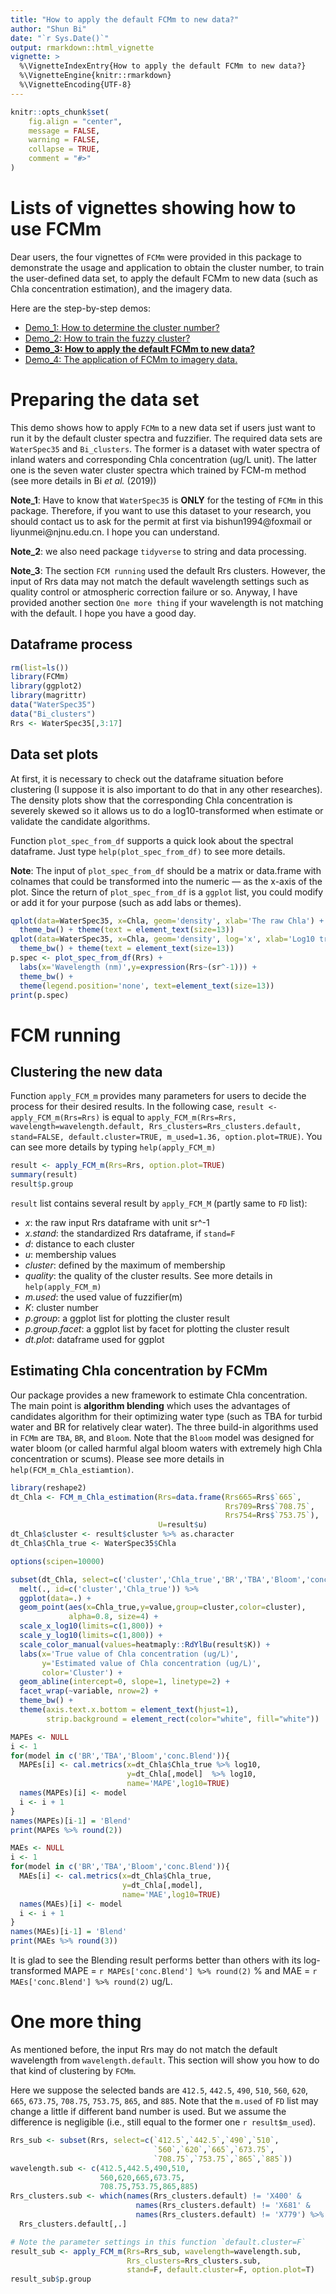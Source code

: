 ```yaml
---
title: "How to apply the default FCMm to new data?"
author: "Shun Bi"
date: "`r Sys.Date()`"
output: rmarkdown::html_vignette
vignette: >
  %\VignetteIndexEntry{How to apply the default FCMm to new data?}
  %\VignetteEngine{knitr::rmarkdown}
  %\VignetteEncoding{UTF-8}
---
```


```r
knitr::opts_chunk$set(
	fig.align = "center",
	message = FALSE,
	warning = FALSE,
	collapse = TRUE,
	comment = "#>"
)
```

# Lists of vignettes showing how to use FCMm

Dear users, the four vignettes of `FCMm` were provided in this package to demonstrate the usage and application to obtain the cluster number, to train the user-defined data set, to apply the default FCMm to new data (such as Chla concentration estimation), and the imagery data.

Here are the step-by-step demos:

 - [Demo_1: How to determine the cluster number?](./doc/Cluster_number_determination.html)
 - [Demo_2: How to train the fuzzy cluster?](./doc/Fuzzy_cluster_training.html)
 - [**Demo_3: How to apply the default FCMm to new data?**](./doc/New_Data_Running_FCMm.html)
 - [Demo_4: The application of FCMm to imagery data.](./doc/Raster_Running_FCMm.html)

# Preparing the data set

This demo shows how to apply `FCMm` to a new data set if users just want to run it by the default cluster spectra and fuzzifier. The required data sets are `WaterSpec35` and `Bi_clusters`. The former is a dataset with water spectra of inland waters and corresponding Chla concentration (ug/L unit). The latter one is the seven water cluster spectra which trained by FCM-m method (see more details in Bi *et al.* (2019))

**Note_1**: Have to know that `WaterSpec35` is **ONLY** for the testing of `FCMm` in this package. Therefore, if you want to use this dataset to your research, you should contact us to ask for the permit at first via bishun1994@foxmail or liyunmei@njnu.edu.cn. I hope you can understand.

**Note_2**: we also need package `tidyverse` to string and data processing.

**Note_3**: The section `FCM running` used the default Rrs clusters. However, the input of Rrs data may not match the default wavelength settings such as quality control or atmospheric correction failure or so. Anyway, I have provided another section `One more thing` if your wavelength is not matching with the default. I hope you have a good day.

## Dataframe process

```r
rm(list=ls())
library(FCMm)
library(ggplot2)
library(magrittr)
data("WaterSpec35")
data("Bi_clusters")
Rrs <- WaterSpec35[,3:17]
```

## Data set plots

At first, it is necessary to check out the dataframe situation before clustering (I suppose it is also important to do that in any other researches). The density plots show that the corresponding Chla concentration is severely skewed so it allows us to do a log10-transformed when estimate or validate the candidate algorithms.

Function `plot_spec_from_df` supports a quick look about the spectral dataframe. Just type `help(plot_spec_from_df)` to see more details.

**Note**: The input of `plot_spec_from_df` should be a matrix or data.frame with colnames that could be transformed into the numeric --- as the x-axis of the plot. Since the return of `plot_spec_from_df` is a `ggplot` list, you could modify or add it for your purpose (such as add labs or themes).

```r
qplot(data=WaterSpec35, x=Chla, geom='density', xlab='The raw Chla') + 
  theme_bw() + theme(text = element_text(size=13))
qplot(data=WaterSpec35, x=Chla, geom='density', log='x', xlab='Log10 transformed Chla') + 
  theme_bw() + theme(text = element_text(size=13))
p.spec <- plot_spec_from_df(Rrs) + 
  labs(x='Wavelength (nm)',y=expression(Rrs~(sr^-1))) + 
  theme_bw() + 
  theme(legend.position='none', text=element_text(size=13))
print(p.spec)
```

# FCM running

## Clustering the new data

Function `apply_FCM_m` provides many parameters for users to decide the process for their desired results. In the following case, `result <- apply_FCM_m(Rrs=Rrs)` is equal to `apply_FCM_m(Rrs=Rrs, wavelength=wavelength.default, Rrs_clusters=Rrs_clusters.default, stand=FALSE, default.cluster=TRUE, m_used=1.36, option.plot=TRUE)`. You can see more details by typing `help(apply_FCM_m)`

```r
result <- apply_FCM_m(Rrs=Rrs, option.plot=TRUE)
summary(result)
result$p.group
```

`result` list contains several result by `apply_FCM_M` (partly same to `FD` list):

 - *x*: the raw input Rrs dataframe with unit sr^-1
 - *x.stand*: the standardized Rrs dataframe, if `stand=F`
 - *d*: distance to each cluster
 - *u*: membership values
 - *cluster*: defined by the maximum of membership
 - *quality*: the quality of the cluster results. See more details in `help(apply_FCM_m)`
 - *m.used*: the used value of fuzzifier(m)
 - *K*: cluster number
 - *p.group*: a ggplot list for plotting the cluster result
 - *p.group.facet*: a ggplot list by facet for plotting the cluster result
 - *dt.plot*: dataframe used for ggplot

## Estimating Chla concentration by FCMm

Our package provides a new framework to estimate Chla concentration. The main point is **algorithm blending** which uses the advantages of candidates algorithm for their optimizing water type (such as TBA for turbid water and BR for relatively clear water). The three build-in algorithms used in `FCMm` are `TBA`, `BR`, and `Bloom`. Note that the `Bloom` model was designed for water bloom (or called harmful algal bloom waters with extremely high Chla concentration or scums). Please see more details in `help(FCM_m_Chla_estiamtion)`.

```r
library(reshape2)
dt_Chla <- FCM_m_Chla_estimation(Rrs=data.frame(Rrs665=Rrs$`665`,
                                                Rrs709=Rrs$`708.75`,
                                                Rrs754=Rrs$`753.75`),
                                 U=result$u)
dt_Chla$cluster <- result$cluster %>% as.character
dt_Chla$Chla_true <- WaterSpec35$Chla

options(scipen=10000)

subset(dt_Chla, select=c('cluster','Chla_true','BR','TBA','Bloom','conc.Blend')) %>%
  melt(., id=c('cluster','Chla_true')) %>%
  ggplot(data=.) + 
  geom_point(aes(x=Chla_true,y=value,group=cluster,color=cluster),
             alpha=0.8, size=4) +
  scale_x_log10(limits=c(1,800)) + 
  scale_y_log10(limits=c(1,800)) +
  scale_color_manual(values=heatmaply::RdYlBu(result$K)) + 
  labs(x='True value of Chla concentration (ug/L)',
       y='Estimated value of Chla concentration (ug/L)',
       color='Cluster') + 
  geom_abline(intercept=0, slope=1, linetype=2) + 
  facet_wrap(~variable, nrow=2) + 
  theme_bw() + 
  theme(axis.text.x.bottom = element_text(hjust=1),
        strip.background = element_rect(color="white", fill="white"))

MAPEs <- NULL
i <- 1
for(model in c('BR','TBA','Bloom','conc.Blend')){
  MAPEs[i] <- cal.metrics(x=dt_Chla$Chla_true %>% log10,
                          y=dt_Chla[,model]  %>% log10,
                          name='MAPE',log10=TRUE)
  names(MAPEs)[i] <- model
  i <- i + 1
}
names(MAPEs)[i-1] = 'Blend'
print(MAPEs %>% round(2))

MAEs <- NULL
i <- 1
for(model in c('BR','TBA','Bloom','conc.Blend')){
  MAEs[i] <- cal.metrics(x=dt_Chla$Chla_true,
                         y=dt_Chla[,model],
                         name='MAE',log10=TRUE)
  names(MAEs)[i] <- model
  i <- i + 1
}
names(MAEs)[i-1] = 'Blend'
print(MAEs %>% round(3))
```

It is glad to see the Blending result performs better than others with its log-transformed MAPE = `r MAPEs['conc.Blend'] %>% round(2)` % and MAE = `r MAEs['conc.Blend'] %>% round(2)` ug/L.

# One more thing

As mentioned before, the input Rrs may do not match the default wavelength from `wavelength.default`. This section will show you how to do that kind of clustering by `FCMm`.

Here we suppose the selected bands are `412.5`, `442.5`, `490`, `510`, `560`, `620`, `665`, `673.75`, `708.75`, `753.75`, `865`, and `885`. Note that the `m.used` of `FD` list may change a little if different band number is used. But we assume the difference is negligible (i.e., still equal to the former one `r result$m_used`).

```r
Rrs_sub <- subset(Rrs, select=c(`412.5`,`442.5`,`490`,`510`,
                                `560`,`620`,`665`,`673.75`,
                                `708.75`,`753.75`,`865`,`885`))
wavelength.sub <- c(412.5,442.5,490,510,
                    560,620,665,673.75,
                    708.75,753.75,865,885)
Rrs_clusters.sub <- which(names(Rrs_clusters.default) != 'X400' &
                            names(Rrs_clusters.default) != 'X681' & 
                            names(Rrs_clusters.default) != 'X779') %>%
  Rrs_clusters.default[,.]

# Note the parameter settings in this function `default.cluster=F`
result_sub <- apply_FCM_m(Rrs=Rrs_sub, wavelength=wavelength.sub,
                          Rrs_clusters=Rrs_clusters.sub,
                          stand=F, default.cluster=F, option.plot=T)
result_sub$p.group
```

